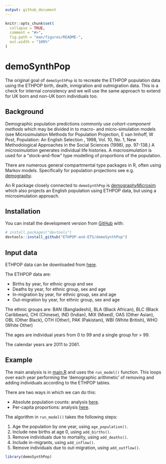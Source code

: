 ```yaml
---
output: github_document
---
```


<!-- README.md is generated from README.Rmd. Please edit that file -->

```r
knitr::opts_chunk$set(
  collapse = TRUE,
  comment = "#>",
  fig.path = "man/figures/README-",
  out.width = "100%"
)
```

# demoSynthPop

<!-- badges: start -->
<!-- badges: end -->

The original goal of `demoSynthPop` is to recreate the ETHPOP population data using the ETHPOP birth, death, inmigration and outmigration data.
This is a check for internal consistency and we will use the same approach to extend for UK born and non-UK born individuals too.

## Background

Demographic population predictions commonly use _cohort-component methods_ which may be divided in to macro- and micro-simulation models (see Microsimulation Methods for Population Projection, E van Imhoff, W Post, Population: An English Selection , 1998, Vol. 10, No. 1, New Methodological Approaches in the Social Sciences (1998), pp. 97-138.)
A _microsimulation_ generates individual life histories.
A _macrosimulation_ is used for a "stock-and-flow" type modelling of proportions of the population.

There are numerous general compartmental type packages in R, often using Markov models.
Specifically for population projections see e.g.
[demography](https://github.com/robjhyndman/demography).

An R package closely connected to `demoSynthPop` is [demographyMicrosim](https://github.com/virgesmith/demographyMicrosim) which also projects an English population using ETHPOP data, but using a microsimulation approach.


## Installation

You can install the development version from [GitHub](https://github.com/) with:

``` r
# install.packages("devtools")
devtools::install_github("ETHPOP-and-ETS/demoSynthPop")
```

## Input data

ETHPOP data can be downloaded from [here](http://www.ethpop.org).

The ETHPOP data are:

- Births by year, for ethnic group and sex
- Deaths by year, for ethnic group, sex and age
- In-migration by year, for ethnic group, sex and age
- Out-migration by year, for ethnic group, sex and age

The ethnic groups are:
BAN (Bangladeshi), BLA (Black African), BLC (Black Caribbean), CHI (Chinese), IND (Indian), MIX (Mixed), OAS (Other Asian), OBL (Other Black), OTH (Other), PAK (Pakistani), WBI (White British), WHO (White Other)

The ages are individual years from 0 to 99 and a single group for > 99.

The calendar years are 2011 to 2061.

## Example

The main analysis is in [main.R](scripts/main.R) and uses the `run_model()` function.
This loops over each year performing the 'demographic arithmetic' of removing and adding individuals according to the ETHPOP tables.

There are two ways in which we can do this:

- Absolute population counts: analysis [here](https://ethpop-and-ets.github.io/demoSynthPop/main.html).
- Per-capita proportions: analysis [here](https://ethpop-and-ets.github.io/demoSynthPop/main_per_capita.html).

The algorithm in `run_model()` takes the following steps:

1. Age the population by one year, using `age_population()`.
2. Include new births at age 0, using `add_births()`.
3. Remove individuals due to mortality, using `add_deaths()`.
4. Include in-migrants, using `add_inflow()`.
5. Remove individuals due to out-migration, using `add_outflow()`.

```r
library(demoSynthPop)
```


